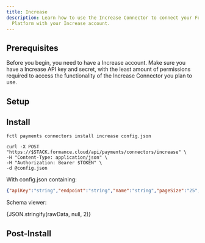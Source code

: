 ```yaml
---
title: Increase
description: Learn how to use the Increase Connector to connect your Formance
  Platform with your Increase account.
---
```



## Prerequisites

Before you begin, you need to have a Increase account. Make sure you have a Increase API key and secret, with the least amount of permissions required to access the functionality of the Increase Connector you plan to use.

<ApiWarning/>

## Setup

<Increase/>

## Install

<StackCmd>

```shell
fctl payments connectors install increase config.json
```

```shell
curl -X POST "https://$STACK.formance.cloud/api/payments/connectors/increase" \
-H "Content-Type: application/json" \
-H "Authorization: Bearer $TOKEN" \
-d @config.json
```

</StackCmd>

With config.json containing:

```json
{"apiKey":"string","endpoint":"string","name":"string","pageSize":"25","pollingPeriod":"2m","webhookSharedSecret":"string"}
```

Schema viewer:

<CodeBlock language="json-schema">{JSON.stringify(rawData, null, 2)}</CodeBlock>

## Post-Install

<IncreasePostInstall/>
